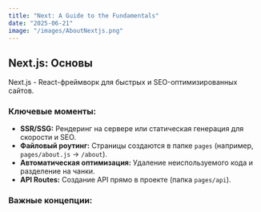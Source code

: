 ```yaml
---
title: "Next: A Guide to the Fundamentals"
date: "2025-06-21"
image: "/images/AboutNextjs.png"
---
```


## Next.js: Основы

Next.js - React-фреймворк для быстрых и SEO-оптимизированных сайтов.

### Ключевые моменты:

*   **SSR/SSG:** Рендеринг на сервере или статическая генерация для скорости и SEO.
*   **Файловый роутинг:** Страницы создаются в папке `pages` (например, `pages/about.js` -> `/about`).
*   **Автоматическая оптимизация:**  Удаление неиспользуемого кода и разделение на чанки.
*   **API Routes:** Создание API прямо в проекте (папка `pages/api`).

### Важные концепции: